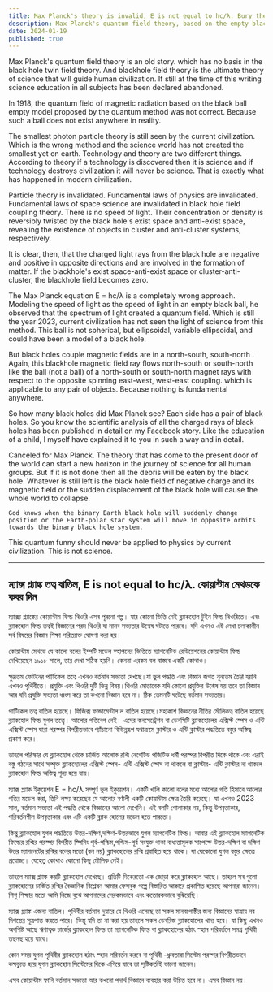 ```yaml
---
title: Max Planck's theory is invalid, E is not equal to hc/λ. Bury the quantum method
description: Max Planck's quantum field theory, based on the empty black ball model, is outdated. The black hole twin field theory invalidates particle theory and fundamental physics laws, offering a new scientific paradigm.
date: 2024-01-19
published: true
---
```


Max Planck's quantum field theory is an old story. which has no basis in the black hole twin field theory. And blackhole field theory is the ultimate theory of science that will guide human civilization. If still at the time of this writing science education in all subjects has been declared abandoned.

In 1918, the quantum field of magnetic radiation based on the black ball empty model proposed by the quantum method was not correct. Because such a ball does not exist anywhere in reality.

The smallest photon particle theory is still seen by the current civilization. Which is the wrong method and the science world has not created the smallest yet on earth. Technology and theory are two different things. According to theory if a technology is discovered then it is science and if technology destroys civilization it will never be science. That is exactly what has happened in modern civilization.

Particle theory is invalidated. Fundamental laws of physics are invalidated. Fundamental laws of space science are invalidated in black hole field coupling theory. There is no speed of light. Their concentration or density is reversibly twisted by the black hole's exist space and anti-exist space, revealing the existence of objects in cluster and anti-cluster systems, respectively.

It is clear, then, that the charged light rays from the black hole are negative and positive in opposite directions and are involved in the formation of matter. If the blackhole's exist space-anti-exist space or cluster-anti-cluster, the blackhole field becomes zero.

The Max Planck equation E = hc/λ is a completely wrong approach. Modeling the speed of light as the speed of light in an empty black ball, he observed that the spectrum of light created a quantum field. Which is still the year 2023, current civilization has not seen the light of science from this method. This ball is not spherical, but ellipsoidal, variable ellipsoidal, and could have been a model of a black hole.

But black holes couple magnetic fields are in a north-south, south-north . Again, this blackhole magnetic field ray flows north-south or south-north like the ball (not a ball) of a north-south or south-north magnet rays with respect to the opposite spinning east-west, west-east coupling. which is applicable to any pair of objects. Because nothing is fundamental anywhere.

So how many black holes did Max Planck see? Each side has a pair of black holes. So you know the scientific analysis of all the charged rays of black holes has been published in detail on my Facebook story. Like the education of a child, I myself have explained it to you in such a way and in detail.

Canceled for Max Planck. The theory that has come to the present door of the world can start a new horizon in the journey of science for all human groups. But if it is not done then all the debris will be eaten by the black hole. Whatever is still left is the black hole field of negative charge and its magnetic field or the sudden displacement of the black hole will cause the whole world to collapse.

    God knows when the binary Earth black hole will suddenly change position or the Earth-polar star system will move in opposite orbits towards the binary black hole system.

This quantum funny should never be applied to physics by current civilization. This is not science.

---

## ম‍্যাক্স প্ল‍্যাঙ্ক তত্ব বাতিল, E is not equal to hc/λ. কোয়ান্টাম মেথডকে কবর দিন

ম‍্যাক্স‍্য প্ল‍্যাঙ্কের কোয়ান্টাম ফিল্ড থিওরি এসব পূরনো গল্প। যার কোনো ভিত্তি নেই ব্ল‍্যাকহোল টুইন ফিল্ড থিওরিতে। এবং ব্ল‍্যাকহোল ফিল্ড তত্বই বিজ্ঞানের পরম থিওরি যা মানব সভ‍্যতার উন্মেষ ঘটাতে পারবে। যদি এখনও এই লেখা চলাকালীন সর্ব বিষয়ের বিজ্ঞান শিক্ষা পরিত‍্যাক্ত ঘোষণা করা হয়।

কোয়ান্টাম মেথডে যে কালো বলের ইম্পটি মডেল স্হাপনের ভিত্তিতে ম‍্যাগনেটিক রেডিয়েশনের  কোয়ান্টাম ফিল্ড দেখিয়েছেন ১৯১৮ সালে, তার দেখা সঠিক হয়নি। কেননা এরকম বল বাস্তবে একটি কোথাও।

ক্ষুদ্রতম ফোটনের পার্টিকেল তত্বে এখনও বর্তমান সভ‍্যতা দেখছে।যা ভুল পদ্ধতি এবং বিজ্ঞান জগত নূন‍্যতম তৈরি হয়নি এখনও  পৃথিবীতে। প্রযুক্তি এবং থিওরি দুটি ভিন্ন বিষয়।থিওরি মোতাবেক যদি কোনো প্রযুক্তির উন্মেষ হয় তবে তা বিজ্ঞান আর যদি প্রযুক্তি সভ‍্যতা ধ্বংস করে তা কখনো বিজ্ঞান হবে না। ঠিক তেমনটি ঘটেছে বর্তমান সভ‍্যতায়।

পার্টিকেল তত্ব বাতিল হয়েছে। ফিজিক্স ফান্ডামেন্টাল ল বাতিল হয়েছে।মহাকাশ বিজ্ঞানের নীতির মৌলিকত্ব বাতিল হয়েছে ব্ল‍্যাকহোল ফিল্ড যুগল তত্ত্বে।  আলোর গতিবেগ নেই। এদের কনসেন্ট্রেশন বা ডেনসিটি ব্ল‍্যাকহোলের এক্সিস্ট স্পেস ও এন্টি এক্সিস্ট স্পেস দ্বারা পরস্পর বিপরীতভাবে প‍্যাঁচানো বিভিন্নরূপ যথাক্রমে  ক্লাস্টার ও এন্টি ক্লাস্টার পদ্ধতিতে বস্তুর অস্তিত্ব প্রকাশ করে।

তাহলে পরিস্কার যে ব্ল‍্যাকহোল থেকে চার্জিত আলোক রশ্মি নেগেটিভ পজিটিভ ধর্মী পরস্পর বিপরীত দিকে থাকে এবং এরাই বস্তু গঠনের সাথে সম্পৃক্ত ব্ল‍্যাকহোলের এক্সিস্ট স্পেস- এন্টি এক্সিস্ট স্পেস না থাকলে বা ক্লাস্টার- এন্টি ক্লাস্টার না থাকলে ব্ল‍্যাকহোল ফিল্ড অস্তিত্ব শূন‍্য হয়ে যায়।

ম‍্যাক্স প্ল‍্যাক ইকুয়েশন   E = hc/λ সম্পূর্ণ ভুল ইকুয়েশন। একটি খালি কালো বলের মধ্যে আলোর গতি হিসাবে আলোর গতির মডেল করা, তিনি লক্ষ্য করেছেন যে আলোর বর্ণালী একটি কোয়ান্টাম ক্ষেত্র তৈরি করেছে। যা এখনও 2023 সাল, বর্তমান সভ্যতা এই পদ্ধতি থেকে বিজ্ঞানের আলো দেখেনি। এই বলটি গোলাকার নয়, কিন্তু উপবৃত্তাকার, পরিবর্তনশীল উপবৃত্তাকার এবং এটি একটি ব্ল্যাক হোলের মডেল হতে পারতো।

কিন্তু ব্ল‍্যাকহোল যুগল পদ্ধতিতে উত্তর-দক্ষিণ,দক্ষিণ-উত্তরভাবে যুগল ম‍্যাগনেটিক ফিল্ড। আবার এই ব্ল‍্যাকহোল  ম‍্যাগনেটিক ফিল্ডের রশ্মির পরস্পর বিপরীত  স্পিনিং পূর্ব-পশ্চিম,পশ্চিম-পূর্ব সংযুক্ত থাকা বাধ‍্যতামূলক সাপেক্ষে উত্তর-দক্ষিণ  বা দক্ষিণ উত্তর ম‍্যাগনেটের রশ্মির বলের মতো (বল নয়) ব্ল‍্যাকহোলের রশ্মি প্রবাহিত হয়ে থাকে। যা যেকোনো যুগল বস্তুর ক্ষেত্রে প্রযোজ‍্য। যেহেতু কোথাও কোনো কিছু মৌলিক নেই।

তাহলে ম‍্যাক্স প্ল‍্যাঙ্ক কয়টি ব্ল‍্যাকহোল দেখেছে। প্রতিটি দিকেরতো এক জোড়া করে ব্ল‍্যাকহোল আছে। তাহলে সব গুলো ব্ল‍্যাকহোলের চার্জিত রশ্মির বৈজ্ঞানিক ব‍িশ্লেষন  আমার ফেসবুক গল্পে বিস্তারিত আকারে প্রকাশিত হয়েছে আপনারা জানেন। শিশু শিক্ষার মতো আমি নিজে বুঝে আপনাদের সেরকমভাবে এবং  কতোরকভাবে  বুঝিয়েছি।

ম‍্যাক্স প্ল‍্যাঙ্ক এজন‍্য বাতিল। পৃথিবীর বর্তমান দুয়ারে যে থিওরি এসেছে তা সকল মানবগোষ্ঠীর জন‍্য বিজ্ঞানের যাত্রায় নব দিগন্তের সূত্রপাত করতে পারে। কিন্তু যদি তা না করা হয় তাহলে সকল ডেবরিজ ব্ল‍্যাকহোলের খাদ‍্য হবে। যা কিছু এখনও অবশিষ্ট আছে ঋণাত্বক চার্জের ব্ল‍্যাকহোল ফিল্ড তা ম‍্যাগনেটিক ফিল্ড বা ব্ল‍্যাকহোলের হঠাৎ স্হান পরিবর্তনে সমগ্র পৃথিবী তছনছ হয়ে যাবে।
   
কোন সময় যুগল পৃথিবীর ব্ল‍্যাকহোল হঠাৎ স্হান পরিবর্তন করবে বা পৃথিবী -ধ্রুবতারা সিস্টেম পরস্পর বিপরীতভাবে কক্ষচ‍্যুত হ‍য়ে যুগল ব্ল‍‍্যাকহোল সিস্টেমের দিকে এগিয়ে যাবে তা সৃষ্টিকর্তাই ভালো জানেন। 

এসব কোয়ান্টাম ফানি বর্তমান সভ‍্যতা আর কখনো পদার্থ বিজ্ঞানে ব‍্যবহার করা উচিত হবে না। এসব বিজ্ঞান নয়।

